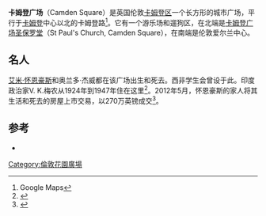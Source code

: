 '''卡姆登广场'''（Camden Square）是英国伦敦[[卡姆登区|卡姆登区]]一个长方形的城市广场，平行于[[卡姆登|卡姆登]]中心以北的卡姆登路<ref>Google Maps</ref>。它有一个游乐场和遛狗区，在北端是[[卡姆登广场圣保罗堂|卡姆登广场圣保罗堂]]（St Paul's Church, Camden Square），在南端是伦敦爱尔兰中心。

==名人==
[[艾米·怀恩豪斯|艾米·怀恩豪斯]]和奥兰多·杰威都在该广场出生和死去。西非学生会曾设于此。印度政治家V. K.梅农从1924年到1947年住在这里<ref>{{Cite web |url=http://www.londonremembers.com/memorials/krishna-menon-nw1 |title=Plaque: Krishna Menon - NW1 |access-date=2016-04-22 |archive-date=2020-09-18 |archive-url=https://web.archive.org/web/20200918191204/https://www.londonremembers.com/memorials/krishna-menon-nw1 |dead-url=no }}</ref>。2012年5月，怀恩豪斯的家人将其生活和死去的房屋上市交易，以270万英镑成交<ref name=Guardian>{{cite news|url=http://www.guardian.co.uk/music/2012/may/31/amy-winehouse-home-for-sale|title=Amy Winehouse home for sale|work=[[The_Guardian|The Guardian]]|agency=Press Association|date=31 May 2012|accessdate=2016-04-22|archive-date=2013-07-28|archive-url=https://web.archive.org/web/20130728115747/http://www.guardian.co.uk/music/2012/may/31/amy-winehouse-home-for-sale|dead-url=no}}</ref>。

==参考==
{{reflist}}
* {{cite web|url=http://www.londontown.com/LondonStreets/camden_square_4a0.html|title=Camden Square|publisher=LondonTown.com|access-date=2016-04-22|archive-date=2020-02-18|archive-url=https://web.archive.org/web/20200218200817/http://www.londontown.com/LondonStreets/camden_square_4a0.html|dead-url=no}}
{{coord |51|32|42|N|0|7|55|W|type:landmark_region:GB-CMD|display=title}}
[[Category:倫敦花園廣場|Category:倫敦花園廣場]]
